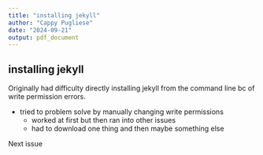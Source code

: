```yaml
---
title: "installing jekyll"
author: "Cappy Pugliese"
date: "2024-09-21"
output: pdf_document
---
```


## installing jekyll

<p>Originally had difficulty directly installing jekyll from the command line bc of write permission errors. </p>
<p>- tried to problem solve by manually changing write permissions <br>
  - worked at first but then ran into other issues <br>
  - had to download one thing and then maybe something else </p>

Next issue

